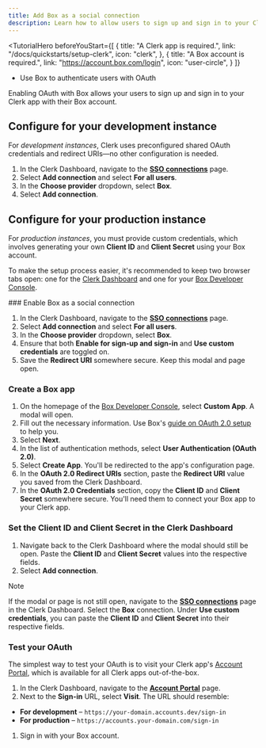 ```yaml
---
title: Add Box as a social connection
description: Learn how to allow users to sign up and sign in to your Clerk app with their Box account using OAuth.
---
```


<TutorialHero
  beforeYouStart={[
    {
      title: "A Clerk app is required.",
      link: "/docs/quickstarts/setup-clerk",
      icon: "clerk",
    },
    {
      title: "A Box account is required.",
      link: "https://account.box.com/login",
      icon: "user-circle",
    }
  ]}
>
  - Use Box to authenticate users with OAuth
</TutorialHero>

Enabling OAuth with Box allows your users to sign up and sign in to your Clerk app with their Box account.

## Configure for your development instance

For _development instances_, Clerk uses preconfigured shared OAuth credentials and redirect URIs—no other configuration is needed.

1. In the Clerk Dashboard, navigate to the [**SSO connections**](https://dashboard.clerk.com/last-active?path=user-authentication/sso-connections) page.
1. Select **Add connection** and select **For all users**.
1. In the **Choose provider** dropdown, select **Box**.
1. Select **Add connection**.

## Configure for your production instance

For _production instances_, you must provide custom credentials, which involves generating your own **Client ID** and **Client Secret** using your Box account.

To make the setup process easier, it's recommended to keep two browser tabs open: one for the [Clerk Dashboard](https://dashboard.clerk.com/last-active?path=user-authentication/sso-connections) and one for your [Box Developer Console](https://app.box.com/developers/console).

<Steps>
  ### Enable Box as a social connection

  1. In the Clerk Dashboard, navigate to the [**SSO connections**](https://dashboard.clerk.com/last-active?path=user-authentication/sso-connections) page.
  1. Select **Add connection** and select **For all users**.
  1. In the **Choose provider** dropdown, select **Box**.
  1. Ensure that both **Enable for sign-up and sign-in** and **Use custom credentials** are toggled on.
  1. Save the **Redirect URI** somewhere secure. Keep this modal and page open.

  ### Create a Box app

  1. On the homepage of the [Box Developer Console](https://app.box.com/developers/console), select **Custom App**. A modal will open.
  1. Fill out the necessary information. Use Box's [guide on OAuth 2.0 setup](https://developer.box.com/guides/authentication/oauth2/oauth2-setup/#app-creation-steps) to help you.
  1. Select **Next**.
  1. In the list of authentication methods, select **User Authentication (OAuth 2.0)**.
  1. Select **Create App**. You'll be redirected to the app's configuration page.
  1. In the **OAuth 2.0 Redirect URIs** section, paste the **Redirect URI** value you saved from the Clerk Dashboard.
  1. In the **OAuth 2.0 Credentials** section, copy the **Client ID** and **Client Secret** somewhere secure. You'll need them to connect your Box app to your Clerk app.

  ### Set the Client ID and Client Secret in the Clerk Dashboard

  1. Navigate back to the Clerk Dashboard where the modal should still be open. Paste the **Client ID** and **Client Secret** values into the respective fields.
  1. Select **Add connection**.

  > [!NOTE]
  > If the modal or page is not still open, navigate to the [**SSO connections**](https://dashboard.clerk.com/last-active?path=user-authentication/sso-connections) page in the Clerk Dashboard. Select the **Box** connection. Under **Use custom credentials**, you can paste the **Client ID** and **Client Secret** into their respective fields.

  ### Test your OAuth

  The simplest way to test your OAuth is to visit your Clerk app's [Account Portal](/docs/customization/account-portal/overview), which is available for all Clerk apps out-of-the-box.

  1. In the Clerk Dashboard, navigate to the [**Account Portal**](https://dashboard.clerk.com/last-active?path=account-portal) page.
  1. Next to the **Sign-in** URL, select **Visit**. The URL should resemble:

  - **For development** – `https://your-domain.accounts.dev/sign-in`
  - **For production** – `https://accounts.your-domain.com/sign-in`

  1. Sign in with your Box account.
</Steps>
